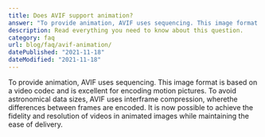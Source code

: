 ```yaml
---
title: Does AVIF support animation?
answer: "To provide animation, AVIF uses sequencing. This image format is based on a video codec and is excellent for encoding motion pictures. To avoid astronomical data sizes, AVIF uses interframe compression, wherethe differences between frames are encoded. It is now possible to achieve the fidelity and resolution of videos in animated images while maintaining the ease of delivery."
description: Read everything you need to know about this question.
category: faq
url: blog/faq/avif-animation/
datePublished: "2021-11-18"
dateModified: "2021-11-18"
---
```


To provide animation, AVIF uses sequencing. This image format is based on a video codec and is excellent for encoding motion pictures. To avoid astronomical data sizes, AVIF uses interframe compression, wherethe differences between frames are encoded. It is now possible to achieve the fidelity and resolution of videos in animated images while maintaining the ease of delivery.
